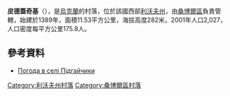 {{coord|49|38|51|N|23|30|45|E|scale:100000|display=title}}

'''皮德蓋奇基'''（{{lang-uk|Підгайчики}}），是[[烏克蘭|烏克蘭]]的村落，位於該國西部[[利沃夫州|利沃夫州]]，由[[桑博爾區|桑博爾區]]負責管轄，始建於1389年，面積11.53平方公里，海拔高度282米，2001年人口2,027，人口密度每平方公里175.8人。

==參考資料==
* [http://weather.in.ua/ua/l'vovskaja/20502 Погода в селі Підгайчики]{{Wayback|url=http://weather.in.ua/ua/l%27vovskaja/20502 |date=20160305080531 }}

{{DEFAULTSORT:Підгайчики}}
[[Category:利沃夫州村落|Category:利沃夫州村落]]
[[Category:桑博爾區村落|Category:桑博爾區村落]]


{{Lviv-geo-stub}}